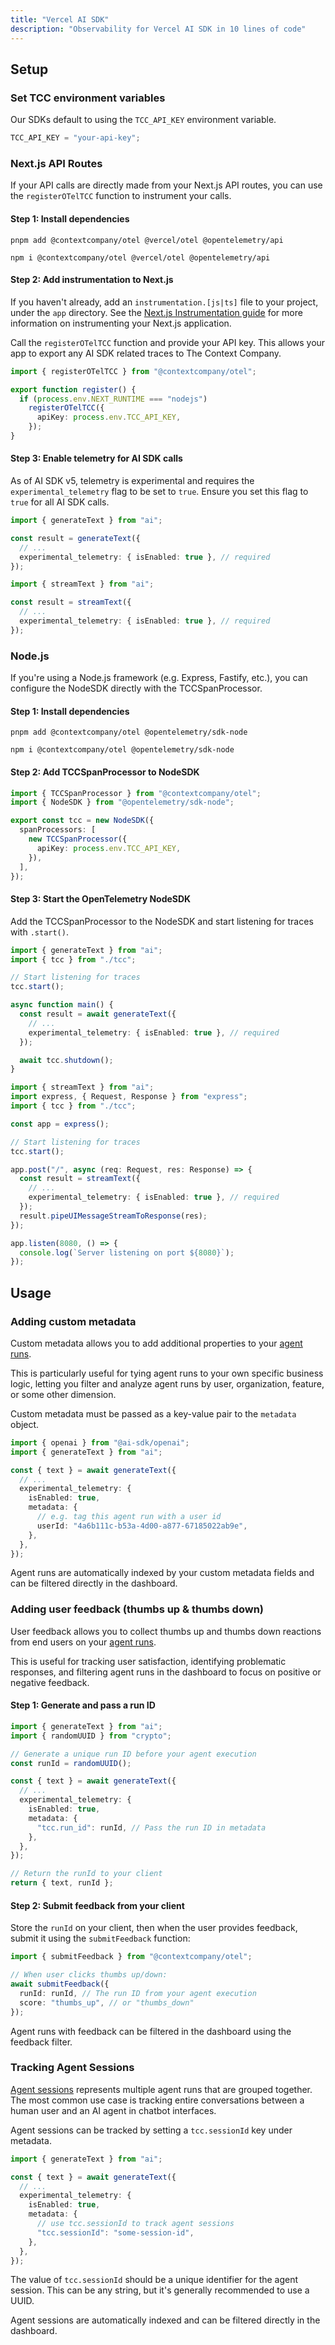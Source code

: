 ```yaml
---
title: "Vercel AI SDK"
description: "Observability for Vercel AI SDK in 10 lines of code"
---
```


## Setup

### Set TCC environment variables

<Tip>Our SDKs default to using the `TCC_API_KEY` environment variable.</Tip>

```typescript .env.local
TCC_API_KEY = "your-api-key";
```

### Next.js API Routes

If your API calls are directly made from your Next.js API routes, you can use the `registerOTelTCC` function to instrument your calls.

#### Step 1: Install dependencies

<CodeGroup>

```Title pnpm
pnpm add @contextcompany/otel @vercel/otel @opentelemetry/api
```

```Title npm
npm i @contextcompany/otel @vercel/otel @opentelemetry/api
```

</CodeGroup>

#### Step 2: Add instrumentation to Next.js

If you haven't already, add an `instrumentation.[js|ts]` file to your project, under the `app` directory. See the [Next.js Instrumentation guide](https://nextjs.org/docs/app/guides/instrumentation) for more information on instrumenting your Next.js application.

Call the `registerOTelTCC` function and provide your API key. This allows your app to export any AI SDK related traces to The Context Company.

```typescript instrumentation.ts
import { registerOTelTCC } from "@contextcompany/otel";

export function register() {
  if (process.env.NEXT_RUNTIME === "nodejs")
    registerOTelTCC({
      apiKey: process.env.TCC_API_KEY,
    });
}
```

#### Step 3: Enable telemetry for AI SDK calls

As of AI SDK v5, telemetry is experimental and requires the `experimental_telemetry` flag to be set to `true`. Ensure you set this flag to `true` for all AI SDK calls.

<CodeGroup>

```typescript generateText
import { generateText } from "ai";

const result = generateText({
  // ...
  experimental_telemetry: { isEnabled: true }, // required
});
```

```typescript streamText
import { streamText } from "ai";

const result = streamText({
  // ...
  experimental_telemetry: { isEnabled: true }, // required
});
```

</CodeGroup>

### Node.js

If you're using a Node.js framework (e.g. Express, Fastify, etc.), you can configure the NodeSDK directly with the TCCSpanProcessor.

#### Step 1: Install dependencies

<CodeGroup>

```Title pnpm
pnpm add @contextcompany/otel @opentelemetry/sdk-node
```

```Title npm
npm i @contextcompany/otel @opentelemetry/sdk-node
```

</CodeGroup>

#### Step 2: Add TCCSpanProcessor to NodeSDK

```typescript tcc.ts
import { TCCSpanProcessor } from "@contextcompany/otel";
import { NodeSDK } from "@opentelemetry/sdk-node";

export const tcc = new NodeSDK({
  spanProcessors: [
    new TCCSpanProcessor({
      apiKey: process.env.TCC_API_KEY,
    }),
  ],
});
```

#### Step 3: Start the OpenTelemetry NodeSDK

Add the TCCSpanProcessor to the NodeSDK and start listening for traces with `.start()`.

<CodeGroup>

```typescript Basic example
import { generateText } from "ai";
import { tcc } from "./tcc";

// Start listening for traces
tcc.start();

async function main() {
  const result = await generateText({
    // ...
    experimental_telemetry: { isEnabled: true }, // required
  });

  await tcc.shutdown();
}
```

```typescript Express example
import { streamText } from "ai";
import express, { Request, Response } from "express";
import { tcc } from "./tcc";

const app = express();

// Start listening for traces
tcc.start();

app.post("/", async (req: Request, res: Response) => {
  const result = streamText({
    // ...
    experimental_telemetry: { isEnabled: true }, // required
  });
  result.pipeUIMessageStreamToResponse(res);
});

app.listen(8080, () => {
  console.log(`Server listening on port ${8080}`);
});
```

</CodeGroup>

## Usage

### Adding custom metadata

Custom metadata allows you to add additional properties to your [agent runs](/concepts#agent-runs).

This is particularly useful for tying agent runs to your own specific business logic, letting you filter and analyze agent runs by user, organization, feature, or some other dimension.

Custom metadata must be passed as a key-value pair to the `metadata` object.

```typescript route.ts
import { openai } from "@ai-sdk/openai";
import { generateText } from "ai";

const { text } = await generateText({
  // ...
  experimental_telemetry: {
    isEnabled: true,
    metadata: {
      // e.g. tag this agent run with a user id
      userId: "4a6b111c-b53a-4d00-a877-67185022ab9e",
    },
  },
});
```

Agent runs are automatically indexed by your custom metadata fields and can be filtered directly in the dashboard.

### Adding user feedback (thumbs up & thumbs down)

User feedback allows you to collect thumbs up and thumbs down reactions from end users on your [agent runs](/concepts#agent-runs).

This is useful for tracking user satisfaction, identifying problematic responses, and filtering agent runs in the dashboard to focus on positive or negative feedback.

#### Step 1: Generate and pass a run ID

```typescript route.ts
import { generateText } from "ai";
import { randomUUID } from "crypto";

// Generate a unique run ID before your agent execution
const runId = randomUUID();

const { text } = await generateText({
  // ...
  experimental_telemetry: {
    isEnabled: true,
    metadata: {
      "tcc.run_id": runId, // Pass the run ID in metadata
    },
  },
});

// Return the runId to your client
return { text, runId };
```

#### Step 2: Submit feedback from your client

Store the `runId` on your client, then when the user provides feedback, submit it using the `submitFeedback` function:

```typescript feedback-route.ts
import { submitFeedback } from "@contextcompany/otel";

// When user clicks thumbs up/down:
await submitFeedback({
  runId: runId, // The run ID from your agent execution
  score: "thumbs_up", // or "thumbs_down"
});
```

Agent runs with feedback can be filtered in the dashboard using the feedback filter.

### Tracking Agent Sessions

[Agent sessions](/concepts#agent-sessions) represents multiple agent runs that are grouped together. The most common use case is tracking entire conversations between a human user and an AI agent in chatbot interfaces.

Agent sessions can be tracked by setting a `tcc.sessionId` key under metadata.

```typescript route.ts
import { generateText } from "ai";

const { text } = await generateText({
  // ...
  experimental_telemetry: {
    isEnabled: true,
    metadata: {
      // use tcc.sessionId to track agent sessions
      "tcc.sessionId": "some-session-id",
    },
  },
});
```

The value of `tcc.sessionId` should be a unique identifier for the agent session. This can be any string, but it's generally recommended to use a UUID.

Agent sessions are automatically indexed and can be filtered directly in the dashboard.
